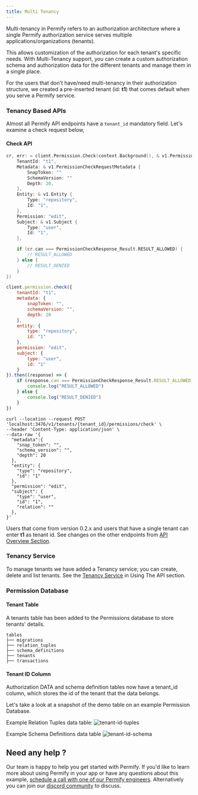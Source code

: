 ```yaml
---
title: Multi Tenancy
---
```


Multi-tenancy in Permify refers to an authorization architecture where a single Permify authorization service serves multiple applications/organizations (tenants).

This allows customization of the authorization for each tenant's specific needs. With Multi-Tenancy support, you can create a custom authorization schema and authorization data for the different tenants and manage them in a single place.

For the users that don't have/need multi-tenancy in their authorization structure, we created a pre-inserted tenant (id: **t1**) that comes default when you serve a Permify service.

### Tenancy Based APIs 

Almost all Permify API endpoints have a `‍tenant_id` mandatory field. Let's examine a check request below,

#### Check API

<Tabs>
<Tab title="Go">

```go
cr, err: = client.Permission.Check(context.Background(), & v1.PermissionCheckRequest {
    TenantId: "t1",
    Metadata: & v1.PermissionCheckRequestMetadata {
        SnapToken: ""
        SchemaVersion: ""
        Depth: 20,
    },
    Entity: & v1.Entity {
        Type: "repository",
        Id: "1",
    },
    Permission: "edit",
    Subject: & v1.Subject {
        Type: "user",
        Id: "1",
    },

    if (cr.can === PermissionCheckResponse_Result.RESULT_ALLOWED) {
        // RESULT_ALLOWED
    } else {
        // RESULT_DENIED
    }
})
```

</Tab>
<Tab title="Node">

```javascript
client.permission.check({
    tenantId: "t1", 
    metadata: {
        snapToken: "",
        schemaVersion: "",
        depth: 20
    },
    entity: {
        type: "repository",
        id: "1"
    },
    permission: "edit",
    subject: {
        type: "user",
        id: "1"
    }
}).then((response) => {
    if (response.can === PermissionCheckResponse_Result.RESULT_ALLOWED) {
        console.log("RESULT_ALLOWED")
    } else {
        console.log("RESULT_DENIED")
    }
})
```

</Tab>
<Tab title="cURL">

```curl
curl --location --request POST 'localhost:3476/v1/tenants/{tenant_id}/permissions/check' \
--header 'Content-Type: application/json' \
--data-raw '{
  "metadata":{
    "snap_token": "",
    "schema_version": "",
    "depth": 20
  },
  "entity": {
    "type": "repository",
    "id": "1"
  },
  "permission": "edit",
  "subject": {
    "type": "user",
    "id": "1",
    "relation": ""
  },
}'
```
</Tab>
</Tabs>

Users that come from version 0.2.x and users that have a single tenant can enter **t1** as tenant id. See changes on the other endpoints from [API Overview Section](../getting-started/enforcement).

### Tenancy Service

To manage tenants we have added a Tenancy service; you can create, delete and list tenants. See the [Tenancy Service](../../api-reference/tenancy/create-tenant) in Using The API section.

### Permission Database 

#### Tenant Table 

A tenants table has been added to the Permissions database to store tenants' details. 

```
tables
├── migrations       
├── relation_tuples   
├── schema_definitions   
├── tenants   
├── transactions   
```

#### Tenant ID Column

Authorization DATA and schema definition tables now have a tenant_id column, which stores the id of the tenant that the data belongs.

Let's take a look at a snapshot of the demo table on an example Permission Database.

Example Relation Tuples data table:
![tenant-id-tuples](https://user-images.githubusercontent.com/34595361/214724165-a3775756-0649-4869-b994-d837fadd271d.png)

Example Schema Definitions data table
![tenant-id-schema](https://user-images.githubusercontent.com/34595361/214724727-01eadad3-720c-4c10-a88d-6ee293ecf4a8.png)

## Need any help ?

Our team is happy to help you get started with Permify. If you'd like to learn more about using Permify in your app or have any questions about this example, [schedule a call with one of our Permify engineers](https://meetings-eu1.hubspot.com/ege-aytin/call-with-an-expert). Alternatively you can join our [discord community](https://discord.com/invite/MJbUjwskdH) to discuss.
